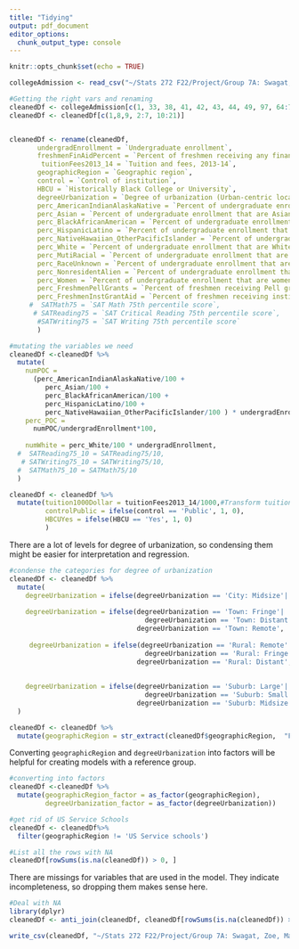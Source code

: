```yaml
---
title: "Tidying"
output: pdf_document
editor_options:
  chunk_output_type: console
---
```


```r
knitr::opts_chunk$set(echo = TRUE)
```

```r
collegeAdmission <- read_csv("~/Stats 272 F22/Project/Group 7A: Swagat, Zoe, Maya/CollegeAdmissions.csv")
```

```r
#Getting the right vars and renaming
cleanedDf <- collegeAdmission[c(1, 33, 38, 41, 42, 43, 44, 49, 97, 64:72, 74, 100, 103)] # 8, 10, 12)] 
cleanedDf <- cleanedDf[c(1,8,9, 2:7, 10:21)]


cleanedDf <- rename(cleanedDf, 
       undergradEnrollment = `Undergraduate enrollment`,
       freshmenFinAidPercent = `Percent of freshmen receiving any financial aid` ,
        tuitionFees2013_14 = `Tuition and fees, 2013-14`, 
       geographicRegion = `Geographic region`, 
       control = `Control of institution`, 
       HBCU = `Historically Black College or University`, 
       degreeUrbanization = `Degree of urbanization (Urban-centric locale)`, 
       perc_AmericanIndianAlaskaNative = `Percent of undergraduate enrollment that are American Indian or Alaska Native`, 
       perc_Asian = `Percent of undergraduate enrollment that are Asian`, 
       perc_BlackAfricanAmerican = `Percent of undergraduate enrollment that are Black or African American`, 
       perc_HispanicLatino = `Percent of undergraduate enrollment that are Hispanic/Latino`, 
       perc_NativeHawaiian_OtherPacificIslander = `Percent of undergraduate enrollment that are Native Hawaiian or Other Pacific Islander` , 
       perc_White = `Percent of undergraduate enrollment that are White` , 
       perc_MutiRacial = `Percent of undergraduate enrollment that are two or more races` , 
       perc_RaceUnknown = `Percent of undergraduate enrollment that are Race/ethnicity unknown` , 
       perc_NonresidentAlien = `Percent of undergraduate enrollment that are Nonresident Alien`, 
       perc_Women = `Percent of undergraduate enrollment that are women`,
       perc_FreshmenPellGrants = `Percent of freshmen receiving Pell grants`, 
       perc_FreshmenInstGrantAid = `Percent of freshmen receiving institutional grant aid`, 
     #  SATMath75 = `SAT Math 75th percentile score`, 
      # SATReading75 = `SAT Critical Reading 75th percentile score`, 
       #SATWriting75 = `SAT Writing 75th percentile score`
       )

```

```r
#mutating the variables we need
cleanedDf <-cleanedDf %>%
  mutate(
    numPOC = 
      (perc_AmericanIndianAlaskaNative/100 + 
         perc_Asian/100 + 
         perc_BlackAfricanAmerican/100 + 
         perc_HispanicLatino/100 + 
         perc_NativeHawaiian_OtherPacificIslander/100 ) * undergradEnrollment, 
    perc_POC = 
      numPOC/undergradEnrollment*100,
    
    numWhite = perc_White/100 * undergradEnrollment,
  #  SATReading75_10 = SATReading75/10, 
   # SATWriting75_10 = SATWriting75/10,
  #  SATMath75_10 = SATMath75/10
  )

cleanedDf <- cleanedDf %>%
  mutate(tuition1000Dollar = tuitionFees2013_14/1000,#Transform tuition into 1000's of dollars
         controlPublic = ifelse(control == 'Public', 1, 0), 
         HBCUYes = ifelse(HBCU == 'Yes', 1, 0)
         ) 
```

There are a lot of levels for degree of urbanization, so condensing them might be easier for interpretation and regression. 
```r
#condense the categories for degree of urbanization
cleanedDf <- cleanedDf %>%
  mutate(
    degreeUrbanization = ifelse(degreeUrbanization == 'City: Midsize'| degreeUrbanization == 'City: Small'| degreeUrbanization == 'City: Large', 'City', degreeUrbanization), 
    
    degreeUrbanization = ifelse(degreeUrbanization == 'Town: Fringe'|
                                  degreeUrbanization == 'Town: Distant'|
                                degreeUrbanization == 'Town: Remote', 'Town', degreeUrbanization), 
    
     degreeUrbanization = ifelse(degreeUrbanization == 'Rural: Remote'|
                                  degreeUrbanization == 'Rural: Fringe'|
                                degreeUrbanization == 'Rural: Distant', 'Rural', degreeUrbanization), 
    
    
    degreeUrbanization = ifelse(degreeUrbanization == 'Suburb: Large'|
                                  degreeUrbanization == 'Suburb: Small'|
                                degreeUrbanization == 'Suburb: Midsize', 'Suburb', degreeUrbanization)
  )
```

```r
cleanedDf <- cleanedDf %>%
  mutate(geographicRegion = str_extract(cleanedDf$geographicRegion,  "Far West|Southwest|Rocky Mountains|New England|Mid East|Great Lakes|Plains|Southeast") )
```

Converting  `geographicRegion` and `degreeUrbanization` into factors will be helpful for creating models with a reference group.

```r
#converting into factors
cleanedDf <-cleanedDf %>% 
  mutate(geographicRegion_factor = as_factor(geographicRegion), 
         degreeUrbanization_factor = as_factor(degreeUrbanization))

#get rid of US Service Schools
cleanedDf <- cleanedDf%>%
  filter(geographicRegion != 'US Service schools')
```

```r
#List all the rows with NA
cleanedDf[rowSums(is.na(cleanedDf)) > 0, ]
```

There are missings for variables that are used in the model. They indicate incompleteness, so dropping them makes sense here.

```r
#Deal with NA
library(dplyr)
cleanedDf <- anti_join(cleanedDf, cleanedDf[rowSums(is.na(cleanedDf)) > 0, ])
```

```r
write_csv(cleanedDf, "~/Stats 272 F22/Project/Group 7A: Swagat, Zoe, Maya/cleanedDf.csv")
```


